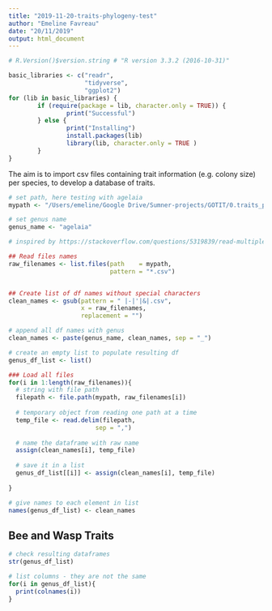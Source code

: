```yaml
---
title: "2019-11-20-traits-phylogeny-test"
author: "Emeline Favreau"
date: "20/11/2019"
output: html_document
---
```


```r
# R.Version()$version.string # "R version 3.3.2 (2016-10-31)"

basic_libraries <- c("readr",
                     "tidyverse",
                     "ggplot2")
for (lib in basic_libraries) {
        if (require(package = lib, character.only = TRUE)) {
                print("Successful")
        } else {
                print("Installing")
                install.packages(lib)
                library(lib, character.only = TRUE )
        }
}

```

The aim is to import csv files containing trait information (e.g. colony size) per species, to develop a database of traits.

```r


# set path, here testing with agelaia
mypath <- "/Users/emeline/Google Drive/Sumner-projects/GOTIT/0.traits_phylogeny/project-wasp-traits-database/wasp database_Liz Rowse_sept2012/Epiponnini/csv_epiponini_2/csv_agelaia"

# set genus name
genus_name <- "agelaia"

# inspired by https://stackoverflow.com/questions/5319839/read-multiple-csv-files-into-separate-data-frames

## Read files names
raw_filenames <- list.files(path    = mypath,
                            pattern = "*.csv")


## Create list of df names without special characters
clean_names <- gsub(pattern = " |-|'|&|.csv",
                    x = raw_filenames,
                    replacement = "")

# append all df names with genus
clean_names <- paste(genus_name, clean_names, sep = "_")

# create an empty list to populate resulting df
genus_df_list <- list()

### Load all files
for(i in 1:length(raw_filenames)){
  # string with file path
  filepath <- file.path(mypath, raw_filenames[i])
  
  # temporary object from reading one path at a time
  temp_file <- read.delim(filepath,
                        sep = ",")
  
  # name the dataframe with raw name
  assign(clean_names[i], temp_file) 
  
  # save it in a list
  genus_df_list[[i]] <- assign(clean_names[i], temp_file) 
    
}

# give names to each element in list
names(genus_df_list) <- clean_names


```

## Bee and Wasp Traits 


```r
# check resulting dataframes
str(genus_df_list)

# list columns - they are not the same
for(i in genus_df_list){
  print(colnames(i))
}



```